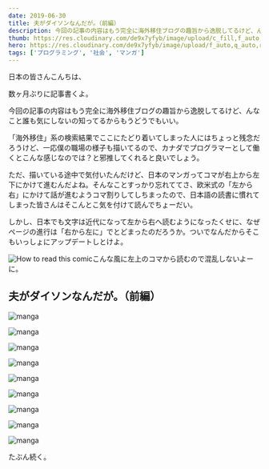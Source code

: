 ```yaml
---
date: 2019-06-30
title: 夫がダイソンなんだが。（前編）
description: 今回の記事の内容はもう完全に海外移住ブログの趣旨から逸脱してるけど、んなこと誰も気にしないの知ってるからもうどうでもいい。
thumb: https://res.cloudinary.com/de9x7yfyb/image/upload/c_fill,f_auto,h_120,q_auto,r_6,w_120/v1637734526/qc3/posts/hubby-turned-dyson-01/1561919773.hightlights-01-original_kepllb.jpg
hero: https://res.cloudinary.com/de9x7yfyb/image/upload/f_auto,q_auto,r_6,w_680/v1637734526/qc3/posts/hubby-turned-dyson-01/1561919773.hightlights-01-original_kepllb.jpg
tags: ['プログラミング', '社会', 'マンガ']
---
```


日本の皆さんこんちは、

数ヶ月ぶりに記事書くよ。

今回の記事の内容はもう完全に海外移住ブログの趣旨から逸脱してるけど、んなこと誰も気にしないの知ってるからもうどうでもいい。

「海外移住」系の検索結果でここにたどり着いてしまった人にはちょっと残念だろうけど、一応僕の職場の様子も描いてるので、カナダでプログラマーとして働くとこんな感じなのでは？と邪推してくれると良いでしょう。

ただ、描いている途中で気付いたんだけど、日本のマンガってコマが右上から左下にかけて進むんだよね。そんなことすっかり忘れててさ、欧米式の「左から右」にかけて話が進むようコマ割りしてしちまったので、日本語の読書に慣れてしまった皆さんはそこんとこ気を付けて読んでちょーだい。

しかし、日本でも文字は近代になって左から右へ読むようになったくせに、なぜページの進行は「右から左に」でとどまったのだろうか。ついでなんだからそこもいっしょにアップデートしとけよ。

![How to read this comic](https://res.cloudinary.com/de9x7yfyb/image/upload/f_auto,q_auto,r_6,w_680/v1637734516/qc3/posts/hubby-turned-dyson-01/how-to-read_ntopdh.jpg)こんな風に左上のコマから読むので混乱しないよーに。

## 夫がダイソンなんだが。（前編）

![manga](https://res.cloudinary.com/de9x7yfyb/image/upload/f_auto,q_auto,r_6,w_680/v1637734518/qc3/posts/hubby-turned-dyson-01/dyson-01_dgqrxk.jpg)

![manga](https://res.cloudinary.com/de9x7yfyb/image/upload/f_auto,q_auto,r_6,w_680/v1637734518/qc3/posts/hubby-turned-dyson-01/dyson-02_e8v66p.jpg)

![manga](https://res.cloudinary.com/de9x7yfyb/image/upload/f_auto,q_auto,r_6,w_680/v1637734518/qc3/posts/hubby-turned-dyson-01/dyson-03_lzfwll.jpg)

![manga](https://res.cloudinary.com/de9x7yfyb/image/upload/f_auto,q_auto,r_6,w_680/v1637734519/qc3/posts/hubby-turned-dyson-01/dyson-04_bvx8vo.jpg)

![manga](https://res.cloudinary.com/de9x7yfyb/image/upload/f_auto,q_auto,r_6,w_680/v1637734519/qc3/posts/hubby-turned-dyson-01/dyson-05_l3rg8o.jpg)

![manga](https://res.cloudinary.com/de9x7yfyb/image/upload/f_auto,q_auto,r_6,w_680/v1637734519/qc3/posts/hubby-turned-dyson-01/dyson-06_zgpegm.jpg)

![manga](https://res.cloudinary.com/de9x7yfyb/image/upload/f_auto,q_auto,r_6,w_680/v1637734518/qc3/posts/hubby-turned-dyson-01/dyson-07_eds6ln.jpg)

![manga](https://res.cloudinary.com/de9x7yfyb/image/upload/f_auto,q_auto,r_6,w_680/v1637734520/qc3/posts/hubby-turned-dyson-01/dyson-08_auz7ae.jpg)

![manga](https://res.cloudinary.com/de9x7yfyb/image/upload/f_auto,q_auto,r_6,w_680/v1637734520/qc3/posts/hubby-turned-dyson-01/dyson-09_i7dtev.jpg)

たぶん続く。
